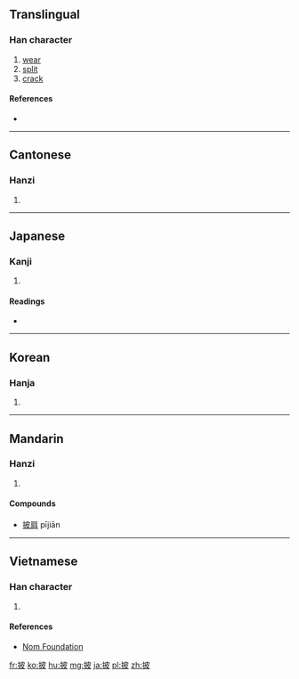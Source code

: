 ==Translingual==

===Han character===
{{Han char|rn=64|rad=手|as=05|sn=8|four=5404<sub>7</sub>|canj=手木竹水 (QDHE)|ids=⿰[[扌]][[皮]]}}

# [[wear]]
# [[split]]
# [[crack]]

====References====
* {{Han ref|kx=0422.200|dkj=11909|dj=0770.170|hdz=31861.010|uh=62AB|ud=25259|bh=A9DC|bd=43484}}

----

==Cantonese==

===Hanzi===
{{yue-hanzi|jyut=[[pei1]]|y=pei1}}

# {{defn|lang=yue|sort=手05}}

----

==Japanese==

===Kanji===
{{ja-kanji|grade=c|rs=手05}}

# {{defn|lang=ja|sort=手05}}

====Readings====
* {{ja-readings|on=[[ひ]] (hi)|kun=[[ひらく]] (hiraku)}}

----

==Korean==

===Hanja===
{{ko-hanja|hangeul=피|eumhun=|rv=pi|mr=p'i|y=phi}}

# {{defn|lang=ko|sort=手05}}

----

==Mandarin==

===Hanzi===
{{cmn-hanzi|pin=[[pī]] ([[pi1]])|wg=p'i<sup>1</sup>}}

# {{defn|lang=cmn|sort=手05}}

====Compounds====
* [[披肩]] pījiān

----

==Vietnamese==

===Han character===
{{vi-readings|rs=手05| hanviet = [[phơ]], [[bờ]], [[pha]], [[phê]], [[phi]], [[phơi]]}}

# {{defn|lang=vi|sort=手05}}

====References====
*[http://nomfoundation.org/common/nom_details.php?codepoint=62ab Nom Foundation]

[[fr:披]]
[[ko:披]]
[[hu:披]]
[[mg:披]]
[[ja:披]]
[[pl:披]]
[[zh:披]]